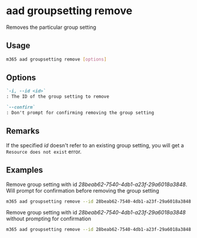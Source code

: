 
# aad groupsetting remove

Removes the particular group setting

## Usage

```sh
m365 aad groupsetting remove [options]
```

## Options

```md defintion-list
`-i, --id <id>`
: The ID of the group setting to remove

`--confirm`
: Don't prompt for confirming removing the group setting
```

<Global />

## Remarks

If the specified _id_ doesn't refer to an existing group setting, you will get a `Resource does not exist` error.

## Examples

Remove group setting with id _28beab62-7540-4db1-a23f-29a6018a3848_. Will prompt for confirmation before removing the group setting

```sh
m365 aad groupsetting remove --id 28beab62-7540-4db1-a23f-29a6018a3848
```

Remove group setting with id _28beab62-7540-4db1-a23f-29a6018a3848_ without prompting for confirmation

```sh
m365 aad groupsetting remove --id 28beab62-7540-4db1-a23f-29a6018a3848 --confirm
```

